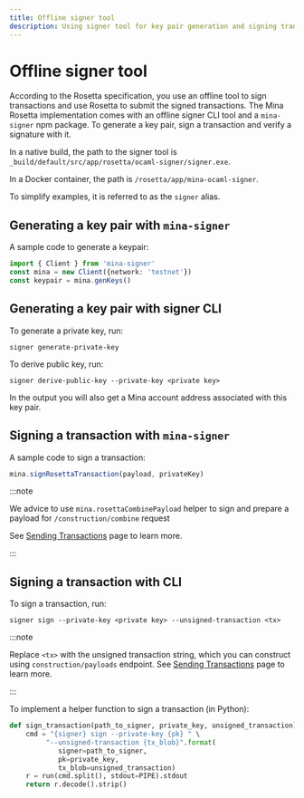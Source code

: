 ```yaml
---
title: Offline signer tool
description: Using signer tool for key pair generation and signing transactions
---
```


# Offline signer tool

According to the Rosetta specification, you use an offline tool to sign transactions and use Rosetta to submit the signed transactions.
The Mina Rosetta implementation comes with an offline signer CLI tool and a `mina-signer` npm package. To generate a key pair, sign a transaction and verify a signature with it.

In a native build, the path to the signer tool is `_build/default/src/app/rosetta/ocaml-signer/signer.exe`.

In a Docker container, the path is `/rosetta/app/mina-ocaml-signer`.

To simplify examples, it is referred to as the `signer` alias.

## Generating a key pair with `mina-signer`

A sample code to generate a keypair:

```ts
import { Client } from 'mina-signer'
const mina = new Client({network: 'testnet'})
const keypair = mina.genKeys()
```

## Generating a key pair with signer CLI

To generate a private key, run:

    signer generate-private-key

To derive public key, run:

    signer derive-public-key --private-key <private key>

In the output you will also get a Mina account address associated with this key pair.

## Signing a transaction with `mina-signer`

A sample code to sign a transaction:

```ts
mina.signRosettaTransaction(payload, privateKey)
```

:::note 

We advice to use `mina.rosettaCombinePayload` helper to sign and prepare a payload for `/construction/combine` request

See [Sending Transactions](send-transactions) page to learn more.

:::

## Signing a transaction with CLI

To sign a transaction, run:

    signer sign --private-key <private key> --unsigned-transaction <tx>

:::note 

Replace `<tx>` with the unsigned transaction string, which you can construct using `construction/payloads` endpoint.
See [Sending Transactions](send-transactions) page to learn more.

:::


To implement a helper function to sign a transaction (in Python):

```python
def sign_transaction(path_to_signer, private_key, unsigned_transaction):
    cmd = "{signer} sign --private-key {pk} " \
         "--unsigned-transaction {tx_blob}".format(
            signer=path_to_signer, 
            pk=private_key, 
            tx_blob=unsigned_transaction)
    r = run(cmd.split(), stdout=PIPE).stdout
    return r.decode().strip()
```